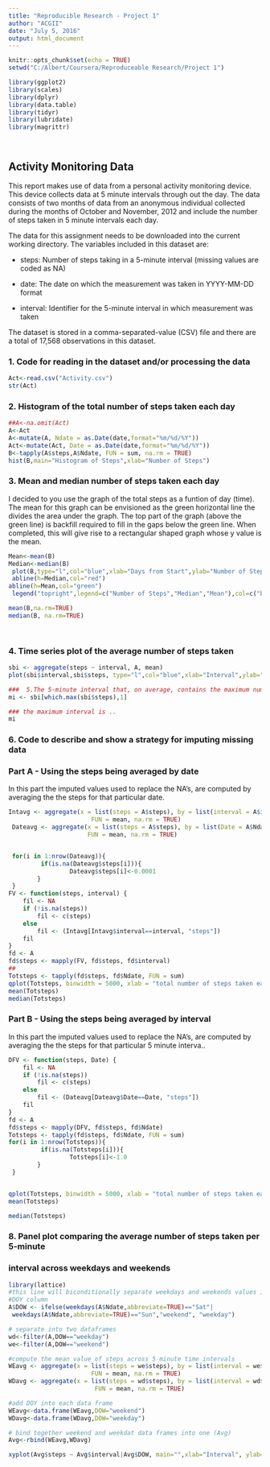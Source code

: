 ---
title: "Reproducible Research - Project 1"
author: "ACGII"
date: "July 5, 2016"
output: html_document
---

```{r setup, include=FALSE}

knitr::opts_chunk$set(echo = TRUE)
setwd("C:/Albert/Coursera/Reproduceable Research/Project 1")

library(ggplot2) 
library(scales)
library(dplyr)
library(data.table)
library(tidyr)
library(lubridate) 
library(magrittr)




```

## Activity Monitoring Data
This report makes use of data from a personal activity monitoring device. This device collects data at 5 minute intervals through out the day. The data consists of two months of data from an anonymous individual collected during the months of October and November, 2012 and include the number of steps taken in 5 minute intervals each day.

The data for this assignment needs to be downloaded into the current working directory. The variables included in this dataset are:

-  steps: Number of steps taking in a 5-minute interval (missing values are coded as NA)

-  date: The date on which the measurement was taken in YYYY-MM-DD format

-  interval: Identifier for the 5-minute interval in which measurement was taken

The dataset is stored in a comma-separated-value (CSV) file and there are a total of 17,568 observations in this dataset.

### 1. Code for reading in the dataset and/or processing the data

```{r Activity.csv}
Act<-read.csv("Activity.csv")
str(Act)
```

### 2. Histogram of the total number of steps taken each day


```{r Act, echo=TRUE}


##A<-na.omit(Act)
A<-Act
A<-mutate(A, Ndate = as.Date(date,format="%m/%d/%Y"))
Act<-mutate(Act, Date = as.Date(date,format="%m/%d/%Y"))
B<-tapply(A$steps,A$Ndate, FUN = sum, na.rm = TRUE)
hist(B,main="Histogram of Steps",xlab="Number of Steps")


```

### 3. Mean and median number of steps taken each day
I decided to you use the graph of the total steps as a funtion of day (time).  The mean for this graph can be envisioned as the green horizontal line the divides the area under the graph.  The top part of the graph (above the green line) is backfill required to fill in the gaps below the green line.  When completed, this will give rise to a rectangular shaped graph whose y value is the mean.
```{r df, echo=TRUE}

Mean<-mean(B)
Median<-median(B)
 plot(B,type="l",col="blue",xlab="Days from Start",ylab="Number of Steps", main="Number of Steps as a Funtion of Time" )
 abline(h=Median,col="red")
abline(h=Mean,col="green")
 legend("topright",legend=c("Number of Steps","Median","Mean"),col=c("blue","red","green"), lty=1, cex=0.8)

mean(B,na.rm=TRUE)
median(B, na.rm=TRUE)

     

```

### 4. Time series plot of the average number of steps taken

```{r A, echo=TRUE}

sbi <- aggregate(steps ~ interval, A, mean)
plot(sbi$interval,sbi$steps, type="l",col="blue",xlab="Interval",ylab="Steps")


```

```{r sbi, echo=TRUE}
###  5.The 5-minute interval that, on average, contains the maximum number of steps
mi <- sbi[which.max(sbi$steps),1]

### the maximum interval is .. 
mi

```


### 6.  Code to describe and show a strategy for imputing missing data
### Part A - Using the steps being averaged by date
In this part the imputed values used to replace the NA's, are computed by averaging the
the steps for that particular date.

```{r Dateavg, echo=TRUE}


Intavg <- aggregate(x = list(steps = A$steps), by = list(interval = A$interval),
                       FUN = mean, na.rm = TRUE)
 Dateavg <- aggregate(x = list(steps = A$steps), by = list(Date = A$Ndate),
                      FUN = mean, na.rm = TRUE)	


 for(i in 1:nrow(Dateavg)){
         if(is.na(Dateavg$steps[i])){
                 Dateavg$steps[i]<-0.0001
        }
 }
FV <- function(steps, interval) {
    fil <- NA
    if (!is.na(steps))
        fil <- c(steps)
    else
        fil <- (Intavg[Intavg$interval==interval, "steps"])
    fil
}
fd <- A
fd$steps <- mapply(FV, fd$steps, fd$interval)
##
Totsteps <- tapply(fd$steps, fd$Ndate, FUN = sum)
qplot(Totsteps, binwidth = 5000, xlab = "total number of steps taken each day",ylab="Count (Averaged Across Time Interval)",colour=I("blue"))
mean(Totsteps)
median(Totsteps)
```
### Part B - Using the steps being averaged by interval
In this part the imputed values used to replace the NA's, are computed by averaging the
the steps for that particular 5 minute interva..


```{r Intavg, echo=TRUE}

DFV <- function(steps, Date) {
    fil <- NA
    if (!is.na(steps))
        fil <- c(steps)
    else
        fil <- (Dateavg[Dateavg$Date==Date, "steps"])
    fil
}
fd <- A
fd$steps <- mapply(DFV, fd$steps, fd$Ndate)
Totsteps <- tapply(fd$steps, fd$Ndate, FUN = sum)
for(i in 1:nrow(Totsteps)){
         if(is.na(Totsteps[i])){
                 Totsteps[i]<-1.0
        }
 }


qplot(Totsteps, binwidth = 5000, xlab = "total number of steps taken each day",ylab="Count (Averaged Across Date)",colour=I("red"))
mean(Totsteps)

median(Totsteps)


```
                     
                      
                     
### 8.  Panel plot comparing the average number of steps taken per 5-minute 
###     interval across weekdays and weekends

```{r DOW, echo=TRUE}

library(lattice)
#this line will biconditionally separate weekdays and weekends values into the
#DOY column
A$DOW <- ifelse(weekdays(A$Ndate,abbreviate=TRUE)=="Sat"|
 weekdays(A$Ndate,abbreviate=TRUE)=="Sun","weekend", "weekday")

# separate into two dataframes
wd<-filter(A,DOW=="weekday")
we<-filter(A,DOW=="weekend")

#compute the mean value of steps across 5 minute time intervals
WEavg <- aggregate(x = list(steps = we$steps), by = list(interval = we$interval),
                       FUN = mean, na.rm = TRUE)
WDavg <- aggregate(x = list(steps = wd$steps), by = list(interval = wd$interval),
                        FUN = mean, na.rm = TRUE)

#add DOY into each data frame
WEavg<-data.frame(WEavg,DOW="weekend")
WDavg<-data.frame(WDavg,DOW="weekday")

# bind together weekend and weekdat data frames into one (Avg)
Avg<-rbind(WEavg,WDavg)

xyplot(Avg$steps ~ Avg$interval|Avg$DOW, main="",xlab="Interval", ylab="Number of Steps",layout=c(1,2), type="l")

```




